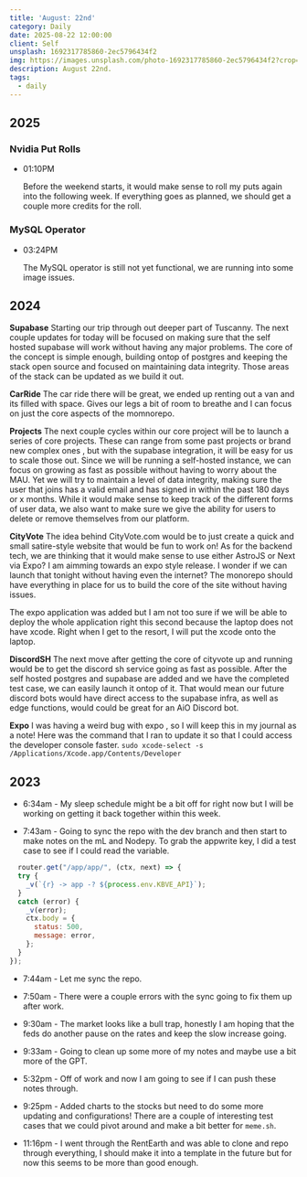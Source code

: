 ```yaml
---
title: 'August: 22nd'
category: Daily
date: 2025-08-22 12:00:00
client: Self
unsplash: 1692317785860-2ec5796434f2
img: https://images.unsplash.com/photo-1692317785860-2ec5796434f2?crop=entropy&cs=srgb&fm=jpg&ixid=MnwzNjM5Nzd8MHwxfHJhbmRvbXx8fHx8fHx8fDE2ODE3NDg2ODY&ixlib=rb-4.0.3&q=85
description: August 22nd.
tags:
  - daily
---
```



## 2025

### Nvidia Put Rolls

-   01:10PM

    Before the weekend starts, it would make sense to roll my puts again into the following week.
    If everything goes as planned, we should get a couple more credits for the roll.

### MySQL Operator

-   03:24PM

    The MySQL operator is still not yet functional, we are running into some image issues.

## 2024

**Supabase**
Starting our trip through out deeper part of Tuscanny.
The next couple updates for today will be focused on making sure that the self hosted supabase will work without having any major problems.
The core of the concept is simple enough, building ontop of postgres and keeping the stack open source and focused on maintaining data integrity.
Those areas of the stack can be updated as we build it out.

**CarRide**
The car ride there will be great, we ended up renting out a van and its filled with space.
Gives our legs a bit of room to breathe and I can focus on just the core aspects of the momnorepo.

**Projects**
The next couple cycles within our core project will be to launch a series of core projects.
These can range from some past projects or brand new complex ones , but with the supabase integration, it will be easy for us to scale those out.
Since we will be running a self-hosted instance, we can focus on growing as fast as possible without having to worry about the MAU.
Yet we will try to maintain a level of data integrity, making sure the user that joins has a valid email and has signed in within the past 180 days or x months.
While it would make sense to keep track of the different forms of user data, we also want to make sure we give the ability for users to delete or remove themselves from our platform.

**CityVote**
The idea behind CityVote.com would be to just create a quick and small satire-style website that would be fun to work on!
As for the backend tech, we are thinking that it would make sense to use either AstroJS or Next via Expo?
I am aimming towards an expo style release. 
I wonder if we can launch that tonight without having even the internet?
The monorepo should have everything in place for us to build the core of the site without having issues.

The expo application was added but I am not too sure if we will be able to deploy the whole application right this second because the laptop does not have xcode.
Right when I get to the resort, I will put the xcode onto the laptop.


**DiscordSH**
The next move after getting the core of cityvote up and running would be to get the discord sh service going as fast as possible.
After the self hosted postgres and supabase are added and we have the completed test case, we can easily launch it ontop of it.
That would mean our future discord bots would have direct access to the supabase infra, as well as edge functions, would could be great for an AiO Discord bot. 

**Expo**
I was having a weird bug with expo , so I will keep this in my journal as a note!
Here was the command that I ran to update it so that I could access the developer console faster.
```sudo xcode-select -s /Applications/Xcode.app/Contents/Developer```

<Adsense />

## 2023

- 6:34am - My sleep schedule might be a bit off for right now but I will be working on getting it back together within this week. 

- 7:43am - Going to sync the repo with the dev branch and then start to make notes on the mL and Nodepy. To grab the appwrite key, I did a test case to see if I could read the variable.

```javascript
  router.get("/app/app/", (ctx, next) => {
  try {
    _v(`{r} -> app -? ${process.env.KBVE_API}`);
  }
  catch (error) {
    _v(error);
    ctx.body = {
      status: 500,
      message: error,
    };
  }
});

```

- 7:44am - Let me sync the repo.

- 7:50am - There were a couple errors with the sync going to fix them up after work.

- 9:30am - The market looks like a bull trap, honestly I am hoping that the feds do another pause on the rates and keep the slow increase going. 

- 9:33am - Going to clean up some more of my notes and maybe use a bit more of the GPT.

- 5:32pm - Off of work and now I am going to see if I can push these notes through.

- 9:25pm - Added charts to the stocks but need to do some more updating and configurations! There are a couple of interesting test cases that we could pivot around and make a bit better for `meme.sh`.

- 11:16pm - I went through the RentEarth and was able to clone and repo through everything, I should make it into a template in the future but for now this seems to be more than good enough. 
